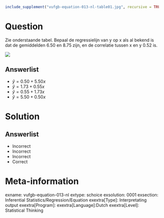 ```{r, echo = FALSE, results = "hide"}
include_supplement("vufgb-equation-013-nl-table01.jpg", recursive = TRUE)
```

Question
========

Zie onderstaande tabel. Bepaal de regressielijn van y op x als al bekend is dat de gemiddelden 6.50 en 8.75 zijn, en de correlatie tussen x en y 0.52 is.

![](vufgb-equation-013-nl-table01.jpg)
  
Answerlist
----------
* $\hat{y} = 0.50+5.50x$
* $\hat{y} = 1.73+0.55x$
* $\hat{y} = 0.55+1.73x$
* $\hat{y} = 5.50+0.50x$

Solution
========

Answerlist
----------
* Incorrect
* Incorrect
* Incorrect
* Correct

Meta-information
================
exname: vufgb-equation-013-nl
extype: schoice
exsolution: 0001
exsection: Inferential Statistics/Regression/Equation
exextra[Type]: Interpretating output
exextra[Program]: 
exextra[Language]:Dutch 
exextra[Level]: Statistical Thinking